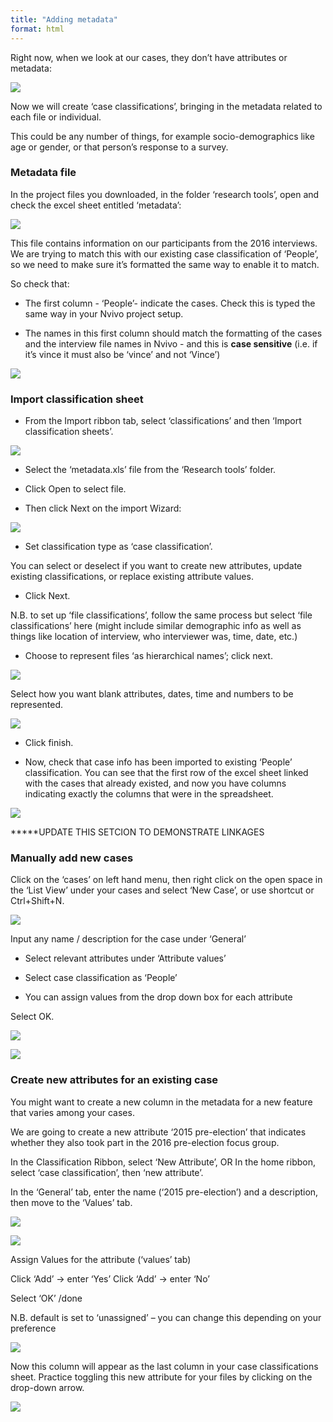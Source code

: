 ```yaml
---
title: "Adding metadata"
format: html
---
```


Right now, when we look at our cases, they don't have attributes or metadata: 

![](images/case no attribute.png)

Now we will create ‘case classifications’, bringing in the metadata related to each file or individual. 

This could be any number of things, for example socio-demographics like age or gender, or that person's response to a survey. 

### Metadata file 

In the project files you downloaded, in the folder 'research tools', open and check the excel sheet entitled ‘metadata’: 

![](images/metadata.png)

This file contains information on our participants from the 2016 interviews. We are trying to match this with our existing case classification of ‘People’, so we need to make sure it's formatted the same way to enable it to match. 

So check that: 

-	The first column - 'People'- indicate the cases. Check this is typed the same way in your Nvivo project setup. 


- The names in this first column should match the formatting of the cases and the interview file names in Nvivo - and this is **case sensitive** (i.e. if it's vince it must also be 'vince' and not 'Vince') 

![](images/check metadata format.png)



### Import classification sheet

- From the Import ribbon tab, select ‘classifications’ and then ‘Import classification sheets’. 

![](images/Import classification sheet.png)

- Select the ‘metadata.xls’ file from the ‘Research tools’ folder. 

- Click Open to select file. 

- Then click Next on the import Wizard:  

![](images/Import classification wizard.png)


- Set classification type as ‘case classification’.

You can select or deselect if you want to create new attributes, update existing classifications, or replace existing attribute values. 

- Click Next. 

N.B. to set up ‘file classifications’, follow the same process but select ‘file classifications’ here (might include similar demographic info as well as things like location of interview, who interviewer was, time, date, etc.)

- Choose to represent files ‘as hierarchical names’; click next.

![](images/class wizard step 3.png)


Select how you want blank attributes, dates, time and numbers to be represented. 

![](images/class wizard 4.png)

- Click finish.

- Now, check that case info has been imported to existing ‘People’ classification. You can see that the first row of the excel sheet linked with the cases that already existed, and now you have columns indicating exactly the columns that were in the spreadsheet. 

![](images/check class classification.png)

*****UPDATE THIS SETCION TO DEMONSTRATE LINKAGES 

### Manually add new cases 

Click on the 'cases' on left hand menu, then right click on the open space in the ‘List View’ under your cases and select ‘New Case', or use shortcut or Ctrl+Shift+N. 

![](images/new case.png)

Input any name / description for the case under ‘General’ 

- Select relevant attributes under ‘Attribute values’

- Select case classification as ‘People’ 

-	You can assign values from the drop down box for each attribute

Select OK. 

![](images/new case 2.png)

![](images/new case 3.png)

### Create new attributes for an existing case 

You might want to create a new column in the metadata for a new feature that varies among your cases.

We are going to create a new attribute ‘2015 pre-election’ that indicates whether they also took part in the 2016 pre-election focus group. 

In the Classification Ribbon, select ‘New Attribute’, OR
In the home ribbon, select ‘case classification’, then ‘new attribute’. 

In the ‘General’ tab, enter the name ('2015 pre-election’) and a description, then move to the ‘Values’ tab. 

![](images/new attribute 1.png)

![](images/new attribute 2.png)


Assign Values for the attribute (‘values’ tab)

Click ‘Add’ -> enter ‘Yes’
Click ‘Add’ -> enter ‘No’

Select ‘OK’ /done 

N.B. default is set to ‘unassigned’ – you can change this depending on your preference

![](images/new attribute 3.png)

Now this column will appear as the last column in your case classifications sheet. Practice toggling this new attribute for your files by clicking on the drop-down arrow. 

![](images/new attribute 4.png)



